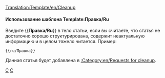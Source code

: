 <noinclude>[[Translation:Template/en/Cleanup]]</noinclude><noinclude></noinclude>{{en/Ambox| type  = style
| text  = <strong>Правка</strong><br>Данную статью необходимо подвергнуть правке. Она разрослась с течением времени, и в настоящее время, её трудно читать. Вы можете улучшить её или переписав её части, или создав новую структуру.
}}<includeonly>{{{1|[[Category:en/Cleanup]]}}}</includeonly><noinclude>

====Использование шаблона Template:Правка/Ru====

Введите <nowiki>{{</nowiki>'''Правка/Ru'''<nowiki>}}</nowiki> в тело статьи, если вы считаете, что статья не достаточно хорошо структурирована, содержит неактуальную информацию и в целом тяжело читается.
Пример:
<pre>{{ru/Правка}}</pre>
Данная статья будет добавлена в [[:Category:en/Requests for cleanup]].

[[Category:en/Templates|C]][[Category:en/Message boxes|C]]
</noinclude>